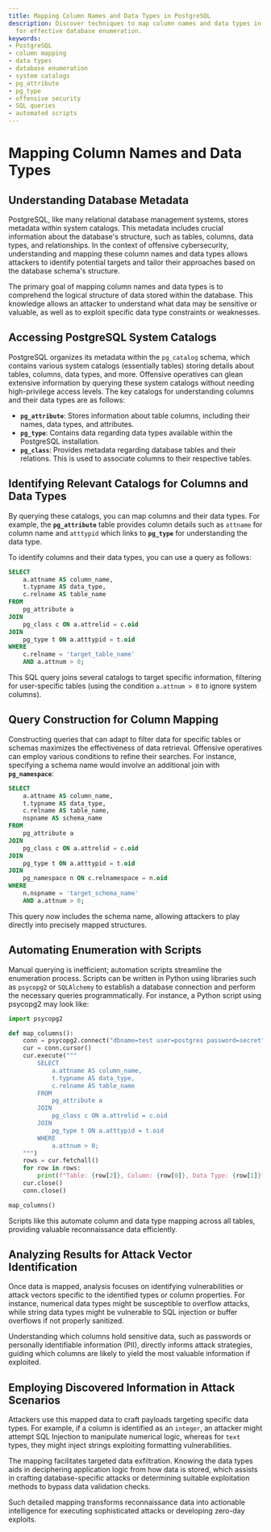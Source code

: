 ```yaml
---
title: Mapping Column Names and Data Types in PostgreSQL
description: Discover techniques to map column names and data types in PostgreSQL
  for effective database enumeration.
keywords:
- PostgreSQL
- column mapping
- data types
- database enumeration
- system catalogs
- pg_attribute
- pg_type
- offensive security
- SQL queries
- automated scripts
---
```


# Mapping Column Names and Data Types

## Understanding Database Metadata

PostgreSQL, like many relational database management systems, stores metadata within system catalogs. This metadata includes crucial information about the database's structure, such as tables, columns, data types, and relationships. In the context of offensive cybersecurity, understanding and mapping these column names and data types allows attackers to identify potential targets and tailor their approaches based on the database schema's structure.

The primary goal of mapping column names and data types is to comprehend the logical structure of data stored within the database. This knowledge allows an attacker to understand what data may be sensitive or valuable, as well as to exploit specific data type constraints or weaknesses.

## Accessing PostgreSQL System Catalogs

PostgreSQL organizes its metadata within the `pg_catalog` schema, which contains various system catalogs (essentially tables) storing details about tables, columns, data types, and more. Offensive operatives can glean extensive information by querying these system catalogs without needing high-privilege access levels. The key catalogs for understanding columns and their data types are as follows:

- **`pg_attribute`**: Stores information about table columns, including their names, data types, and attributes.
- **`pg_type`**: Contains data regarding data types available within the PostgreSQL installation.
- **`pg_class`**: Provides metadata regarding database tables and their relations. This is used to associate columns to their respective tables.

## Identifying Relevant Catalogs for Columns and Data Types

By querying these catalogs, you can map columns and their data types. For example, the **`pg_attribute`** table provides column details such as `attname` for column name and `atttypid` which links to **`pg_type`** for understanding the data type.

To identify columns and their data types, you can use a query as follows:

```sql
SELECT
    a.attname AS column_name,
    t.typname AS data_type,
    c.relname AS table_name
FROM
    pg_attribute a
JOIN
    pg_class c ON a.attrelid = c.oid
JOIN
    pg_type t ON a.atttypid = t.oid
WHERE
    c.relname = 'target_table_name'
    AND a.attnum > 0;
```

This SQL query joins several catalogs to target specific information, filtering for user-specific tables (using the condition `a.attnum > 0` to ignore system columns).

## Query Construction for Column Mapping

Constructing queries that can adapt to filter data for specific tables or schemas maximizes the effectiveness of data retrieval. Offensive operatives can employ various conditions to refine their searches. For instance, specifying a schema name would involve an additional join with **`pg_namespace`**:

```sql
SELECT
    a.attname AS column_name,
    t.typname AS data_type,
    c.relname AS table_name,
    nspname AS schema_name
FROM
    pg_attribute a
JOIN
    pg_class c ON a.attrelid = c.oid
JOIN
    pg_type t ON a.atttypid = t.oid
JOIN
    pg_namespace n ON c.relnamespace = n.oid
WHERE
    n.nspname = 'target_schema_name'
    AND a.attnum > 0;
```

This query now includes the schema name, allowing attackers to play directly into precisely mapped structures.

## Automating Enumeration with Scripts

Manual querying is inefficient; automation scripts streamline the enumeration process. Scripts can be written in Python using libraries such as `psycopg2` or `SQLAlchemy` to establish a database connection and perform the necessary queries programmatically. For instance, a Python script using psycopg2 may look like:

```python
import psycopg2

def map_columns():
    conn = psycopg2.connect("dbname=test user=postgres password=secret")
    cur = conn.cursor()
    cur.execute("""
        SELECT
            a.attname AS column_name,
            t.typname AS data_type,
            c.relname AS table_name
        FROM
            pg_attribute a
        JOIN
            pg_class c ON a.attrelid = c.oid
        JOIN
            pg_type t ON a.atttypid = t.oid
        WHERE
            a.attnum > 0;
    """)
    rows = cur.fetchall()
    for row in rows:
        print(f"Table: {row[2]}, Column: {row[0]}, Data Type: {row[1]}")
    cur.close()
    conn.close()

map_columns()
```

Scripts like this automate column and data type mapping across all tables, providing valuable reconnaissance data efficiently.

## Analyzing Results for Attack Vector Identification

Once data is mapped, analysis focuses on identifying vulnerabilities or attack vectors specific to the identified types or column properties. For instance, numerical data types might be susceptible to overflow attacks, while string data types might be vulnerable to SQL injection or buffer overflows if not properly sanitized.

Understanding which columns hold sensitive data, such as passwords or personally identifiable information (PII), directly informs attack strategies, guiding which columns are likely to yield the most valuable information if exploited.

## Employing Discovered Information in Attack Scenarios

Attackers use this mapped data to craft payloads targeting specific data types. For example, if a column is identified as an `integer`, an attacker might attempt SQL Injection to manipulate numerical logic, whereas for `text` types, they might inject strings exploiting formatting vulnerabilities.

The mapping facilitates targeted data exfiltration. Knowing the data types aids in deciphering application logic from how data is stored, which assists in crafting database-specific attacks or determining suitable exploitation methods to bypass data validation checks.

Such detailed mapping transforms reconnaissance data into actionable intelligence for executing sophisticated attacks or developing zero-day exploits.